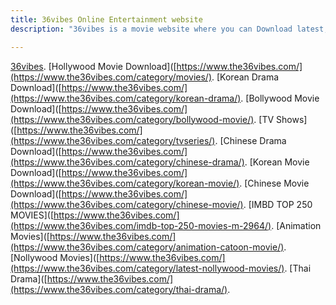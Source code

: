```yaml
---
title: 36vibes Online Entertainment website
description: "36vibes is a movie website where you can Download latest, Hollywood Movie, Korean Drama, Hollywood Tv show, Bollywood Movie, Nollywood Movie, Chinese Movie, Subtitles with Quality HD Video."

---
```

[36vibes](https://www.the36vibes.com/).
[Hollywood Movie Download]([https://www.the36vibes.com/](https://www.the36vibes.com/category/movies/).
[Korean Drama Download]([https://www.the36vibes.com/](https://www.the36vibes.com/category/korean-drama/).
[Bollywood Movie Download]([https://www.the36vibes.com/](https://www.the36vibes.com/category/bollywood-movie/).
[TV Shows]([https://www.the36vibes.com/](https://www.the36vibes.com/category/tvseries/).
[Chinese Drama Download]([https://www.the36vibes.com/](https://www.the36vibes.com/category/chinese-drama/).
[Korean Movie Download]([https://www.the36vibes.com/](https://www.the36vibes.com/category/korean-movie/).
[Chinese Movie Download]([https://www.the36vibes.com/](https://www.the36vibes.com/category/chinese-movie/).
[IMBD TOP 250 MOVIES]([https://www.the36vibes.com/](https://www.the36vibes.com/imdb-top-250-movies-m-2964/).
[Animation Movies]([https://www.the36vibes.com/](https://www.the36vibes.com/category/animation-catoon-movie/).
[Nollywood Movies]([https://www.the36vibes.com/](https://www.the36vibes.com/category/latest-nollywood-movies/).
[Thai Drama]([https://www.the36vibes.com/](https://www.the36vibes.com/category/thai-drama/).
